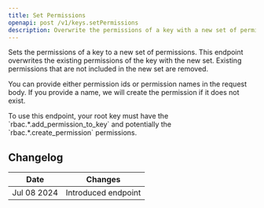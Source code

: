 ```yaml
---
title: Set Permissions
openapi: post /v1/keys.setPermissions
description: Overwrite the permissions of a key with a new set of permissions.
---
```


Sets the permissions of a key to a new set of permissions. This endpoint overwrites the existing permissions of the key with the new set.
Existing permissions that are not included in the new set are removed.

You can provide either permission ids or permission names in the request body. If you provide a name, we will create the permission if it does not exist.

<Note>
To use this endpoint, your root key must have the `rbac.*.add_permission_to_key` and potentially the `rbac.*.create_permission` permissions.
</Note>

## Changelog

| Date        | Changes             |
|-------------|---------------------|
| Jul 08 2024 | Introduced endpoint |
